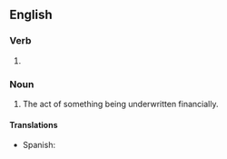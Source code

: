 ==English==

===Verb===
{{head|en|present participle}}

# {{present participle of|underwrite|lang=en|nocat=1}}

===Noun===
{{en-noun}}

# The act of something being underwritten financially.

====Translations====
{{trans-top|The act of something being underwritten financially}}
* Spanish: {{t|es|aseguramiento financiero|m}}
{{trans-mid}}
{{trans-bottom}}